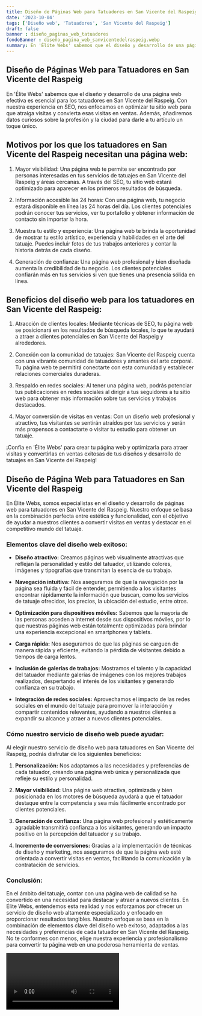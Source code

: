 ```yaml
---
title: Diseño de Páginas Web para Tatuadores en San Vicente del Raspeig
date: '2023-10-04'
tags: ['Diseño web', 'Tatuadores', 'San Vicente del Raspeig']
draft: false
banner : diseño_paginas_web_tatuadores
fondoBanner : diseño_pagina_web_sanvicentedelraspeig.webp
summary: En 'Élite Webs' sabemos que el diseño y desarrollo de una página web efectiva es esencial para los tatuadores en San Vicente del Raspeig. Con nuestra experiencia en SEO, nos enfocamos en optimizar tu sitio web para que atraiga visitas y convierta esas visitas en ventas. Además, añadiremos datos curiosos sobre la profesión y la ciudad para darle a tu artículo un toque único.
---
```


## Diseño de Páginas Web para Tatuadores en San Vicente del Raspeig

En 'Élite Webs' sabemos que el diseño y desarrollo de una página web efectiva es esencial para los tatuadores en San Vicente del Raspeig. Con nuestra experiencia en SEO, nos enfocamos en optimizar tu sitio web para que atraiga visitas y convierta esas visitas en ventas. Además, añadiremos datos curiosos sobre la profesión y la ciudad para darle a tu artículo un toque único.

## Motivos por los que los tatuadores en San Vicente del Raspeig necesitan una página web:

1. Mayor visibilidad: Una página web te permite ser encontrado por personas interesadas en tus servicios de tatuajes en San Vicente del Raspeig y áreas cercanas. A través del SEO, tu sitio web estará optimizado para aparecer en los primeros resultados de búsqueda.

2. Información accesible las 24 horas: Con una página web, tu negocio estará disponible en línea las 24 horas del día. Los clientes potenciales podrán conocer tus servicios, ver tu portafolio y obtener información de contacto sin importar la hora.

3. Muestra tu estilo y experiencia: Una página web te brinda la oportunidad de mostrar tu estilo artístico, experiencia y habilidades en el arte del tatuaje. Puedes incluir fotos de tus trabajos anteriores y contar la historia detrás de cada diseño.

4. Generación de confianza: Una página web profesional y bien diseñada aumenta la credibilidad de tu negocio. Los clientes potenciales confiarán más en tus servicios si ven que tienes una presencia sólida en línea.

## Beneficios del diseño web para los tatuadores en San Vicente del Raspeig:

1. Atracción de clientes locales: Mediante técnicas de SEO, tu página web se posicionará en los resultados de búsqueda locales, lo que te ayudará a atraer a clientes potenciales en San Vicente del Raspeig y alrededores.

2. Conexión con la comunidad de tatuajes: San Vicente del Raspeig cuenta con una vibrante comunidad de tatuadores y amantes del arte corporal. Tu página web te permitirá conectarte con esta comunidad y establecer relaciones comerciales duraderas.

3. Respaldo en redes sociales: Al tener una página web, podrás potenciar tus publicaciones en redes sociales al dirigir a tus seguidores a tu sitio web para obtener más información sobre tus servicios y trabajos destacados.

4. Mayor conversión de visitas en ventas: Con un diseño web profesional y atractivo, tus visitantes se sentirán atraídos por tus servicios y serán más propensos a contactarte o visitar tu estudio para obtener un tatuaje.

¡Confía en 'Élite Webs' para crear tu página web y optimizarla para atraer visitas y convertirlas en ventas exitosas de tus diseños y desarrollo de tatuajes en San Vicente del Raspeig!

<GifSeo />

<Cta />

## Diseño de Página Web para Tatuadores en San Vicente del Raspeig

En Élite Webs, somos especialistas en el diseño y desarrollo de páginas web para tatuadores en San Vicente del Raspeig. Nuestro enfoque se basa en la combinación perfecta entre estética y funcionalidad, con el objetivo de ayudar a nuestros clientes a convertir visitas en ventas y destacar en el competitivo mundo del tatuaje. 

### Elementos clave del diseño web exitoso:

- **Diseño atractivo:** Creamos páginas web visualmente atractivas que reflejan la personalidad y estilo del tatuador, utilizando colores, imágenes y tipografías que transmitan la esencia de su trabajo.

- **Navegación intuitiva:** Nos aseguramos de que la navegación por la página sea fluida y fácil de entender, permitiendo a los visitantes encontrar rápidamente la información que buscan, como los servicios de tatuaje ofrecidos, los precios, la ubicación del estudio, entre otros.

- **Optimización para dispositivos móviles:** Sabemos que la mayoría de las personas acceden a internet desde sus dispositivos móviles, por lo que nuestras páginas web están totalmente optimizadas para brindar una experiencia excepcional en smartphones y tablets.

- **Carga rápida:** Nos aseguramos de que las páginas se carguen de manera rápida y eficiente, evitando la pérdida de visitantes debido a tiempos de carga lentos.

- **Inclusión de galerías de trabajos:** Mostramos el talento y la capacidad del tatuador mediante galerías de imágenes con los mejores trabajos realizados, despertando el interés de los visitantes y generando confianza en su trabajo.

- **Integración de redes sociales:** Aprovechamos el impacto de las redes sociales en el mundo del tatuaje para promover la interacción y compartir contenidos relevantes, ayudando a nuestros clientes a expandir su alcance y atraer a nuevos clientes potenciales.

### Cómo nuestro servicio de diseño web puede ayudar:

Al elegir nuestro servicio de diseño web para tatuadores en San Vicente del Raspeig, podrás disfrutar de los siguientes beneficios:

1. **Personalización:** Nos adaptamos a las necesidades y preferencias de cada tatuador, creando una página web única y personalizada que refleje su estilo y personalidad.

2. **Mayor visibilidad:** Una página web atractiva, optimizada y bien posicionada en los motores de búsqueda ayudará a que el tatuador destaque entre la competencia y sea más fácilmente encontrado por clientes potenciales.

3. **Generación de confianza:** Una página web profesional y estéticamente agradable transmitirá confianza a los visitantes, generando un impacto positivo en la percepción del tatuador y su trabajo.

4. **Incremento de conversiones:** Gracias a la implementación de técnicas de diseño y marketing, nos aseguramos de que la página web esté orientada a convertir visitas en ventas, facilitando la comunicación y la contratación de servicios.

### Conclusión:

En el ámbito del tatuaje, contar con una página web de calidad se ha convertido en una necesidad para destacar y atraer a nuevos clientes. En Élite Webs, entendemos esta realidad y nos esforzamos por ofrecer un servicio de diseño web altamente especializado y enfocado en proporcionar resultados tangibles. Nuestro enfoque se basa en la combinación de elementos clave del diseño web exitoso, adaptados a las necesidades y preferencias de cada tatuador en San Vicente del Raspeig. No te conformes con menos, elige nuestra experiencia y profesionalismo para convertir tu página web en una poderosa herramienta de ventas.

<Video />

<CtaBot job='Tatuadores' city='San Vicente del Raspeig'/>

<Gmaps query='San Vicente del Raspeig+españa+maps' />